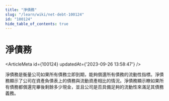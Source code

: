 ```yaml
---
title: "淨債務"
slug: "/learn/wiki/net-debt-100124"
id: "100124"
hide_table_of_contents: true
---
```



# 淨債務

<ArticleMeta id={100124} updatedAt={'2023-09-26 13:58:47'} />
<div className='border-solid border-b border-t-0 my-4 border-[var(--ifm-color-gray-300)]' />

淨債務是衡量公司如果所有債務立即到期，能夠償還所有債務的流動性指標。淨債務顯示了公司在資產負債表上的債務與流動資產相比的情況。淨債務顯示瞭如果所有債務都償還完畢後剩餘多少現金，並且公司是否具備足夠的流動性來滿足其債務義務。

